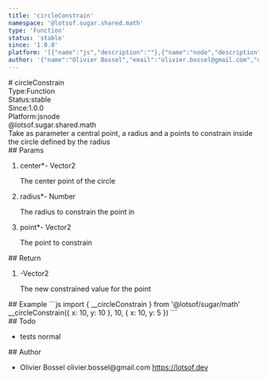 ```yaml
---
title: 'circleConstrain'
namespace: '@lotsof.sugar.shared.math'
type: 'Function'
status: 'stable'
since: '1.0.0'
platform: '[{"name":"js","description":""},{"name":"node","description":""}]'
author: '{"name":"Olivier Bossel","email":"olivier.bossel@gmail.com","url":"https://lotsof.dev"}'
---
```

<div class="docmap-mdx">
# circleConstrain
<div class="_metas">
<div class="_type"><span class="_type-label">Type:</span><span class="_type-value">Function</span></div>
<div class="_status"><span class="_status-label">Status:</span><span class="_status-value -stable">stable</span></div>
<div class="_since"><span class="_since-label">Since:</span><span class="_since-value">1.0.0</span></div>
<div class="_platform"><span class="_platform-label">Platform:</span><span class="_platform-value -js">js</span><span class="_platform-value -node">node</span></div>
</div>
<div class="_namespace">@lotsof.sugar.shared.math</div>
<div class="_description typo-format typo-rhythm">
Take as parameter a central point, a radius and a points to constrain inside the circle defined by the radius
</div>
<div class="_params">
## Params
<ol class="_list">
<li class="_item">
<span class="_name">center<span class="_required">*</span></span><span class="_default">-</span> <span class="_type">Vector2</span>
<p class="_description">The center point of the circle</p>
</li>
<li class="_item">
<span class="_name">radius<span class="_required">*</span></span><span class="_default">-</span> <span class="_type">Number</span>
<p class="_description">The radius to constrain the point in</p>
</li>
<li class="_item">
<span class="_name">point<span class="_required">*</span></span><span class="_default">-</span> <span class="_type">Vector2</span>
<p class="_description">The point to constrain</p>
</li>
</ol>
</div>
<div class="_return">
## Return
<ol class="_list">
<li class="_item">
<span class="_default">-</span><span class="_type">Vector2</span>
<p class="_description">The new constrained value for the point</p>
</li>
</ol>
</div>
<div class="_examples">
## Example
```js
import { __circleConstrain } from '@lotsof/sugar/math'
__circleConstrain({
	x: 10, y: 10
}, 10, {
	x: 10, y: 5
})
```
</div>
<div class="_todo">
## Todo
<ul class="_list">
<li class="_item">
<span class="_description">tests</span>
<span class="_priority -normal">normal</span>
</li>
</ul>
</div>
<div class="_author">
## Author
<ul class="_list">
<li class="_item">
<span class="_name">Olivier Bossel</span>
<span class="_email">olivier.bossel@gmail.com</span>
<a href="https://lotsof.dev" target="_blank" class="_url">https://lotsof.dev</a>
</li>
</ul>
</div>
</div>